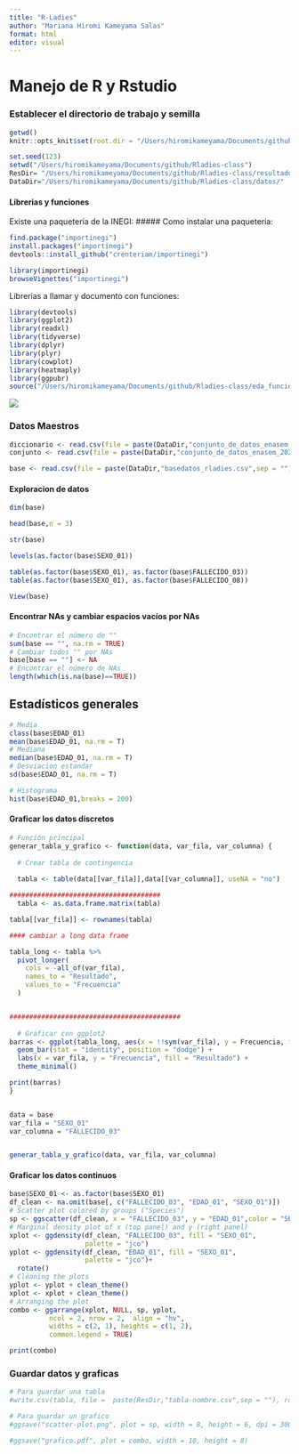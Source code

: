 ```yaml
---
title: "R-Ladies"
author: "Mariana Hiromi Kameyama Salas"
format: html
editor: visual
---
```


# Manejo de R y Rstudio

### Establecer el directorio de trabajo y semilla 

```r
getwd()
knitr::opts_knit$set(root.dir = "/Users/hiromikameyama/Documents/github/Rladies-class")
```

```r
set.seed(123)
setwd("/Users/hiromikameyama/Documents/github/Rladies-class")
ResDir= "/Users/hiromikameyama/Documents/github/Rladies-class/resultados/"
DataDir="/Users/hiromikameyama/Documents/github/Rladies-class/datos/"
```

#### Librerias y funciones


Existe una paquetería de la INEGI:
##### Como instalar una paqueteria: 
```r
find.package("importinegi")
install.packages("importinegi")
devtools::install_github("crenteriam/importinegi")

library(importinegi)
browseVignettes("importinegi")
```

Librerias a llamar y documento con funciones:
```r
library(devtools)
library(ggplot2)
library(readxl)
library(tidyverse)
library(dplyr)
library(plyr)
library(cowplot)
library(heatmaply)
library(ggpubr)
source("/Users/hiromikameyama/Documents/github/Rladies-class/eda_funciones.R")
```

![](/Users/hiromikameyama/Documents/github/Rladies-class/datos/conjunto_de_datos_enasem_2021_csv/indice.png)


### Datos Maestros 

```r
diccionario <- read.csv(file = paste(DataDir,"conjunto_de_datos_enasem_2021_csv/conjunto_de_datos_master_follow_up_file_2021_enasem_2021/diccionario_de_datos/diccionario_datos_master_follow_up_file_2021_enasem_2021.csv",sep = ""), header = T)
conjunto <- read.csv(file = paste(DataDir,"conjunto_de_datos_enasem_2021_csv/conjunto_de_datos_master_follow_up_file_2021_enasem_2021/conjunto_de_datos/conjunto_de_datos_master_follow_up_file_2021_enasem_2021.csv",sep = ""), header = T)
```
```r
base <- read.csv(file = paste(DataDir,"basedatos_rladies.csv",sep = ""), header = T)
```

#### Exploracion de datos 
```r
dim(base)

head(base,n = 3)

str(base)

levels(as.factor(base$SEXO_01))

table(as.factor(base$SEXO_01), as.factor(base$FALLECIDO_03))
table(as.factor(base$SEXO_01), as.factor(base$FALLECIDO_08))
```

```r
View(base)
```

#### Encontrar NAs y cambiar espacios vacíos por NAs 

```r
# Encontrar el número de ""
sum(base == "", na.rm = TRUE)
# Cambiar todos "" por NAs 
base[base == ""] <- NA
# Encontrar el número de NAs 
length(which(is.na(base)==TRUE))
```


## Estadísticos generales 
```r
# Media 
class(base$EDAD_01)
mean(base$EDAD_01, na.rm = T)
# Mediana 
median(base$EDAD_01, na.rm = T)
# Desviacion estandar
sd(base$EDAD_01, na.rm = T)

# Histograma
hist(base$EDAD_01,breaks = 200)

```

#### Graficar los datos discretos

```r

# Función principal
generar_tabla_y_grafico <- function(data, var_fila, var_columna) {
  
  # Crear tabla de contingencia
  
  tabla <- table(data[[var_fila]],data[[var_columna]], useNA = "no")

######################################  
  tabla <- as.data.frame.matrix(tabla)

tabla[[var_fila]] <- rownames(tabla)

#### cambiar a long data frame 

tabla_long <- tabla %>%
  pivot_longer(
    cols = -all_of(var_fila),
    names_to = "Resultado",
    values_to = "Frecuencia"
  )


###########################################
  
  # Graficar con ggplot2
barras <- ggplot(tabla_long, aes(x = !!sym(var_fila), y = Frecuencia, fill = Resultado)) +
  geom_bar(stat = "identity", position = "dodge") +
  labs(x = var_fila, y = "Frecuencia", fill = "Resultado") +
  theme_minimal()

print(barras)
}



```

```r

data = base
var_fila = "SEXO_01"
var_columna = "FALLECIDO_03"


generar_tabla_y_grafico(data, var_fila, var_columna)

```

#### Graficar los datos continuos

```r
base$SEXO_01 <- as.factor(base$SEXO_01)
df_clean <- na.omit(base[, c("FALLECIDO_03", "EDAD_01", "SEXO_01")])
# Scatter plot colored by groups ("Species")
sp <- ggscatter(df_clean, x = "FALLECIDO_03", y = "EDAD_01",color = "SEXO_01", palette = "jco", size = 3, alpha = 0.6)+border()                                         
# Marginal density plot of x (top panel) and y (right panel)
xplot <- ggdensity(df_clean, "FALLECIDO_03", fill = "SEXO_01",
                   palette = "jco")
yplot <- ggdensity(df_clean, "EDAD_01", fill = "SEXO_01", 
                   palette = "jco")+
  rotate()
# Cleaning the plots
yplot <- yplot + clean_theme() 
xplot <- xplot + clean_theme()
# Arranging the plot
combo <- ggarrange(xplot, NULL, sp, yplot, 
          ncol = 2, nrow = 2,  align = "hv", 
          widths = c(2, 1), heights = c(1, 2),
          common.legend = TRUE)

print(combo)
```

### Guardar datos y graficas 

```r
# Para guardar una tabla 
#write.csv(tabla, file =  paste(ResDir,"tabla-nombre.csv",sep = ""), row.names = T, quote = FALSE)

# Para guardar un grafico 
#ggsave("scatter-plot.png", plot = sp, width = 8, height = 6, dpi = 300)

#ggsave("grafico.pdf", plot = combo, width = 10, height = 8)
```


